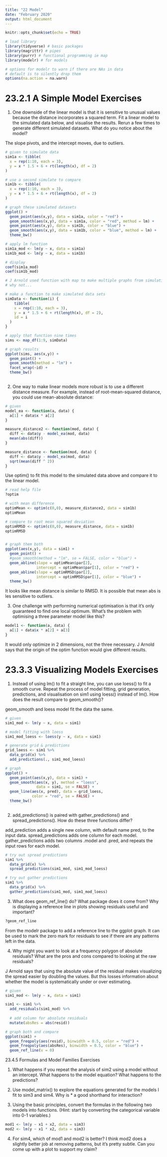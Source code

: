 ```yaml
---
title: "22 Model"
date: "February 2020"
output: html_document
---
```


```r
knitr::opts_chunk$set(echo = TRUE)

# load library
library(tidyverse) # basic packages
library(magrittr) # pipes
library(purrr) # functional programming ie map
library(modelr) # for models

# options for modelr to warn if there are NAs in data
# default is to silently drop them
options(na.action = na.warn)

```

# 23.2.1 A Simple Model Exercises

1. One downside of the linear model is that it is sensitive to unusual values because the distance incorporates a squared term. Fit a linear model to the simulated data below, and visualise the results. Rerun a few times to generate different simulated datasets. What do you notice about the model?

The slope pivots, and the intercept moves, due to outliers.

```r

# given to simulate data
sim1a <- tibble(
  x = rep(1:10, each = 3),
  y = x * 1.5 + 6 + rt(length(x), df = 2)
)

# use a second simulate to compare
sim1b <- tibble(
  x = rep(1:10, each = 3),
  y = x * 1.5 + 6 + rt(length(x), df = 2)
)

# graph these simulated datasets
ggplot() +
  geom_point(aes(x,y), data = sim1a, color = "red") +
  geom_smooth(aes(x,y), data = sim1a, color = "red", method = lm) +
  geom_point(aes(x,y), data = sim1b, color = "blue") +
  geom_smooth(aes(x,y), data = sim1b, color = "blue", method = lm) +
  theme_bw()

# apply lm function
sim1a_mod <- lm(y ~ x, data = sim1a)
sim1b_mod <- lm(y ~ x, data = sim1b)

# display
coef(sim1a_mod)
coef(sim1b_mod)

# J Arnold used function with map to make multiple graphs from simulations to compare
# why not...

# make a function to make simulated data sets
simData <- function(i) {
    tibble(
    x = rep(1:10, each = 3),
    y = x * 1.5 + 6 + rt(length(x), df = 2),
    id = i
  )
}

# apply that function nine times
sims <- map_df(1:9, simData)

# graph results
ggplot(sims, aes(x,y)) +
  geom_point() +
  geom_smooth(method = "lm") +
  facet_wrap(~id) +
  theme_bw()
  
```

2. One way to make linear models more robust is to use a different distance measure. For example, instead of root-mean-squared distance, you could use mean-absolute distance:

```r

# given
model_ea <- function(a, data) {
  a[1] + data$x * a[2]
}

measure_distance2 <- function(mod, data) {
  diff <- data$y - model_ea(mod, data)
  mean(abs(diff))
}

measure_distance <- function(mod, data) {
  diff <- data$y - model_ea(mod, data)
  sqrt(mean(diff ^ 2))
}

```

Use optim() to fit this model to the simulated data above and compare it to the linear model.

```r

# read help file
?optim

# with mean difference
optimMean <- optim(c(0,0), measure_distance2, data = sim1b)
optimMean

# compare to root mean squared deviation
optimRMSD <- optim(c(0,0), measure_distance, data = sim1b)
optimRMSD


# graph them both
ggplot(aes(x,y), data = sim1) +
  geom_point() +
  #geom_smooth(method = "lm", se = FALSE, color = "blue") +
  geom_abline(slope = optimMean$par[2], 
              intercept = optimMean$par[1], color = "red") +
  geom_abline(slope = optimRMSD$par[2], 
              intercept = optimRMSD$par[1], color = "blue") +
  theme_bw()

```

It looks like mean distance is similar to RMSD. It is possible that mean abs is les sensitive to outliers.

3. One challenge with performing numerical optimisation is that it’s only guaranteed to find one local optimum. What’s the problem with optimising a three parameter model like this?

```r

model1 <- function(a, data) {
  a[1] + data$x * a[2] + a[3]
}

```

It would only optimize in 2 dimensions, not the three necessary. J Arnold says that the origin of the optim function would give different results.

# 23.3.3 Visualizing Models Exercises

1. Instead of using lm() to fit a straight line, you can use loess() to fit a smooth curve. Repeat the process of model fitting, grid generation, predictions, and visualisation on sim1 using loess() instead of lm(). How does the result compare to geom_smooth()?

geom_smooth and loess model fit the data the same.

```r

# given
sim1_mod <- lm(y ~ x, data = sim1)

# model fitting with loess
sim1_mod_loess <- loess(y ~ x, data = sim1)

# generate grid & predictions
grid_loess <- sim1 %>%
  data_grid(x) %>%
  add_predictions(., sim1_mod_loess)

# graph
ggplot() +
  geom_point(aes(x,y), data = sim1) +
  geom_smooth(aes(x, y), method = "loess",  
              data = sim1, se = FALSE) +
  geom_line(aes(x, pred), data = grid_loess, 
            color = "red", se = FALSE) +
  theme_bw()
  

```


2. add_predictions() is paired with gather_predictions() and spread_predictions(). How do these three functions differ?

add_prediction adds a single new column, with default name pred, to the input data. 
spread_predictions adds one column for each model. 
gather_predictions adds two columns .model and .pred, and repeats the input rows for each model.

```r

# try out spread predictions
sim1 %>%
  data_grid(x) %>%
  spread_predictions(sim1_mod, sim1_mod_loess)

# try out gather predictions
sim1 %>%
  data_grid(x) %>%
  gather_predictions(sim1_mod, sim1_mod_loess)

```


3. What does geom_ref_line() do? What package does it come from? Why is displaying a reference line in plots showing residuals useful and important?

```r
?geom_ref_line
```

From the modelr package to add a reference line to the ggplot graph. It can be used to mark the zero mark for residuals to see if there are any patterns left in the data.

4. Why might you want to look at a frequency polygon of absolute residuals? What are the pros and cons compared to looking at the raw residuals?

J Arnold says that using the absolute value of the residual makes visualizing the spread easier by doubling the values. But this losses information about whether the model is systematically under or over estimating.

```r

# given
sim1_mod <- lm(y ~ x, data = sim1)

sim1 <- sim1 %>%
  add_residuals(sim1_mod) %>%
  
  # add column for absolute residuals
  mutate(absRes = abs(resid)) 

# graph both and compare
ggplot(sim1) +
  geom_freqpoly(aes(resid), binwidth = 0.5, color = "red") +
  geom_freqpoly(aes(absRes), binwidth = 0.5, color = "blue") +
  geom_ref_line(v = 0)


```


23.4.5 Formulas and Model Families Exercises

1. What happens if you repeat the analysis of sim2 using a model without an intercept. What happens to the model equation? What happens to the predictions?

2. Use model_matrix() to explore the equations generated for the models I fit to sim3 and sim4. Why is * a good shorthand for interaction?

3. Using the basic principles, convert the formulas in the following two models into functions. (Hint: start by converting the categorical variable into 0-1 variables.)

```r
mod1 <- lm(y ~ x1 + x2, data = sim3)
mod2 <- lm(y ~ x1 * x2, data = sim3)

```

4. For sim4, which of mod1 and mod2 is better? I think mod2 does a slightly better job at removing patterns, but it’s pretty subtle. Can you come up with a plot to support my claim?

